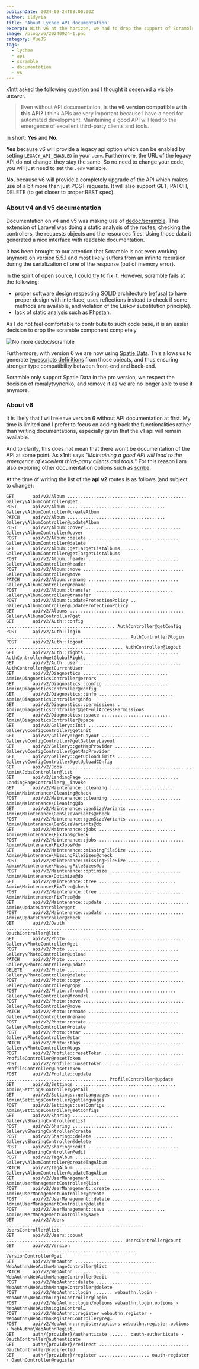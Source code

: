 ```yaml
---
publishDate: 2024-09-24T08:00:00Z
author: ildyria
title: 'About Lychee API documentation'
excerpt: With v6 at the horizon, we had to drop the support of Scramble, a library responsible for automated API documentation. We explain here the reasons which motivated such choice. 
image: /blog/v6/20240924-1.png
category: VueJS
tags:
  - lychee
  - api
  - scramble
  - documentation
  - v6
---
```


[x1ntt](https://github.com/x1ntt) asked the following [question](https://github.com/LycheeOrg/Lychee/discussions/2543#discussioncomment-10733692) and I thought it deserved a visible answer.

> Even without API documentation, **is the v6 version compatible with this API?** I think APIs are very important because I have a need for automated development. Maintaining a good API will lead to the emergence of excellent third-party clients and tools.

In short: **Yes** and **No**.

**Yes** because v6 will provide a legacy api option which can be enabled by setting `LEGACY_API_ENABLED` in your `.env`.
Furthermore, the URL of the legacy API do not change, they stay the same. So no need to change your code, you will just need to set the `.env` variable.

**No**, because v6 will provide a completely upgrade of the API which makes use of a bit more than just POST requests.
It will also support GET, PATCH, DELETE (to get closer to proper REST spec).



### About v4 and v5 documentation

Documentation on v4 and v5 was making use of [dedoc/scramble](https://scramble.dedoc.co/). This extension of Laravel was doing a static analysis of the routes, checking the controllers, the requests objects and the resources files. Using those data it generated a nice interface with readable documentation.

It has been brought to our attention that Scramble is not even working anymore on version 5.5.1 and most likely suffers from an infinite recursion during the serialization of one of the response (out of memory error).

In the spirit of open source, I could try to fix it. However, scramble fails at the following:

- proper software design respecting SOLID architecture ([refusal](https://github.com/dedoc/scramble/pull/91) to have proper design with interface, uses reflections instead to check if some methods are available, and violation of the Liskov substitution principle).
- lack of static analysis such as Phpstan.

As I do not feel comfortable to contribute to such code base, it is an easier decision to drop the scramble component completely.

![No more dedoc/scramble](/blog/v6/20240827-2.png)

Furthermore, with version 6 we are now using [Spatie Data](https://spatie.be/docs/laravel-data/v4/introduction).
This allows us to generate [typescripts definitions](https://spatie.be/docs/typescript-transformer/v2/introduction) from those objects,
and thus ensuring stronger type compatibility between front-end and back-end.

Scramble only support Spatie Data in the pro version, we respect the decision of romalytvynenko, and remove it as we are no longer able to use it anymore.

### About v6

It is likely that I will releave version 6 without API documentation at first.
My time is limited and I prefer to focus on adding back the functionalities rather than writing documentations,
especially given that the v1 api will remain available.

And to clarify, this does not mean that there won't be documentation of the API at some point.
As x1ntt says "*Maintaining a good API will lead to the emergence of excellent third-party clients and tools.*"
For this reason I am also exploring other documentation options such as [scribe](https://scribe.knuckles.wtf/).

At the time of writing the list of the **api v2** routes is as follows (and subject to change):
```
GET       api/v2/Album ............................................. Gallery\AlbumController@get
POST      api/v2/Album ..................................... Gallery\AlbumController@createAlbum
PATCH     api/v2/Album ..................................... Gallery\AlbumController@updateAlbum
POST      api/v2/Album::cover .................................... Gallery\AlbumController@cover
POST      api/v2/Album::delete .................................. Gallery\AlbumController@delete
GET       api/v2/Album::getTargetListAlbums ........ Gallery\AlbumController@getTargetListAlbums
POST      api/v2/Album::header .................................. Gallery\AlbumController@header
POST      api/v2/Album::move ...................................... Gallery\AlbumController@move
PATCH     api/v2/Album::rename .................................. Gallery\AlbumController@rename
POST      api/v2/Album::transfer .............................. Gallery\AlbumController@transfer
POST      api/v2/Album::updateProtectionPolicy .. Gallery\AlbumController@updateProtectionPolicy
GET       api/v2/Albums ........................................... Gallery\AlbumsController@get
GET       api/v2/Auth::config ......................................... AuthController@getConfig
POST      api/v2/Auth::login .............................................. AuthController@login
POST      api/v2/Auth::logout ............................................ AuthController@logout
GET       api/v2/Auth::rights ................................... AuthController@getGlobalRights
GET       api/v2/Auth::user ...................................... AuthController@getCurrentUser
GET       api/v2/Diagnostics ................................ Admin\DiagnosticsController@errors
GET       api/v2/Diagnostics::config ........................ Admin\DiagnosticsController@config
GET       api/v2/Diagnostics::info ............................ Admin\DiagnosticsController@info
GET       api/v2/Diagnostics::permissions . Admin\DiagnosticsController@getFullAccessPermissions
GET       api/v2/Diagnostics::space .......................... Admin\DiagnosticsController@space
GET       api/v2/Gallery::Init ................................ Gallery\ConfigController@getInit
GET       api/v2/Gallery::getLayout .................. Gallery\ConfigController@getGalleryLayout
GET       api/v2/Gallery::getMapProvider ............... Gallery\ConfigController@getMapProvider
GET       api/v2/Gallery::getUploadLimits ............. Gallery\ConfigController@getUploadCOnfig
GET       api/v2/Jobs ................................................ Admin\JobsController@list
GET       api/v2/LandingPage .................................... LandingPageController@__invoke
GET       api/v2/Maintenance::cleaning ........................ Admin\Maintenance\Cleaning@check
POST      api/v2/Maintenance::cleaning ........................... Admin\Maintenance\Cleaning@do
GET       api/v2/Maintenance::genSizeVariants .......... Admin\Maintenance\GenSizeVariants@check
POST      api/v2/Maintenance::genSizeVariants ............. Admin\Maintenance\GenSizeVariants@do
GET       api/v2/Maintenance::jobs ............................. Admin\Maintenance\FixJobs@check
POST      api/v2/Maintenance::jobs ................................ Admin\Maintenance\FixJobs@do
GET       api/v2/Maintenance::missingFileSize ......... Admin\Maintenance\MissingFileSizes@check
POST      api/v2/Maintenance::missingFileSize ............ Admin\Maintenance\MissingFileSizes@do
POST      api/v2/Maintenance::optimize ........................... Admin\Maintenance\Optimize@do
GET       api/v2/Maintenance::tree ............................. Admin\Maintenance\FixTree@check
POST      api/v2/Maintenance::tree ................................ Admin\Maintenance\FixTree@do
GET       api/v2/Maintenance::update ................................ Admin\UpdateController@get
POST      api/v2/Maintenance::update .............................. Admin\UpdateController@check
GET       api/v2/Oauth .................................................... OauthController@list
GET       api/v2/Photo ............................................. Gallery\PhotoController@get
POST      api/v2/Photo .......................................... Gallery\PhotoController@upload
PATCH     api/v2/Photo .......................................... Gallery\PhotoController@update
DELETE    api/v2/Photo .......................................... Gallery\PhotoController@delete
POST      api/v2/Photo::copy ...................................... Gallery\PhotoController@copy
POST      api/v2/Photo::fromUrl ................................ Gallery\PhotoController@fromUrl
POST      api/v2/Photo::move ...................................... Gallery\PhotoController@move
PATCH     api/v2/Photo::rename .................................. Gallery\PhotoController@rename
POST      api/v2/Photo::rotate .................................. Gallery\PhotoController@rotate
POST      api/v2/Photo::star ...................................... Gallery\PhotoController@star
PATCH     api/v2/Photo::tags ...................................... Gallery\PhotoController@tags
POST      api/v2/Profile::resetToken .............................. ProfileController@resetToken
POST      api/v2/Profile::unsetToken .............................. ProfileController@unsetToken
POST      api/v2/Profile::update ...................................... ProfileController@update
GET       api/v2/Settings ...................................... Admin\SettingsController@getAll
GET       api/v2/Settings::getLanguages .................. Admin\SettingsController@getLanguages
POST      api/v2/Settings::setConfigs ...................... Admin\SettingsController@setConfigs
GET       api/v2/Sharing ........................................ Gallery\SharingController@list
POST      api/v2/Sharing ...................................... Gallery\SharingController@create
POST      api/v2/Sharing::delete .............................. Gallery\SharingController@delete
POST      api/v2/Sharing::edit .................................. Gallery\SharingController@edit
POST      api/v2/TagAlbum ............................... Gallery\AlbumController@createTagAlbum
PATCH     api/v2/TagAlbum ............................... Gallery\AlbumController@updateTagAlbum
GET       api/v2/UserManagement ............................ Admin\UserManagementController@list
POST      api/v2/UserManagement::create .................. Admin\UserManagementController@create
POST      api/v2/UserManagement::delete .................. Admin\UserManagementController@delete
POST      api/v2/UserManagement::save ...................... Admin\UserManagementController@save
GET       api/v2/Users .................................................... UsersController@list
GET       api/v2/Users::count ............................................ UsersController@count
GET       api/v2/Version ................................................. VersionController@get
GET       api/v2/WebAuthn ............................... WebAuthn\WebAuthnManageController@list
PATCH     api/v2/WebAuthn ............................... WebAuthn\WebAuthnManageController@edit
POST      api/v2/WebAuthn::delete ..................... WebAuthn\WebAuthnManageController@delete
POST      api/v2/WebAuthn::login ....... webauthn.login › WebAuthn\WebAuthnLoginController@login
POST      api/v2/WebAuthn::login/options webauthn.login.options › WebAuthn\WebAuthnLoginControl…
POST      api/v2/WebAuthn::register webauthn.register › WebAuthn\WebAuthnRegisterController@reg…
POST      api/v2/WebAuthn::register/options webauthn.register.options › WebAuthn\WebAuthnRegist…
GET       auth/{provider}/authenticate ....... oauth-authenticate › OauthController@authenticate
GET       auth/{provider}/redirect .................................. OauthController@redirected
GET       auth/{provider}/register ................... oauth-register › OauthController@register
```


